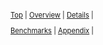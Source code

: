 
<div style='font-size: .8em; margin-top: -12px;'>
| [Top](#top) | [Overview](#overview) | [Details](#details) |
[Benchmarks](#benchmarks) | [Appendix](#appendix) |
</div>

